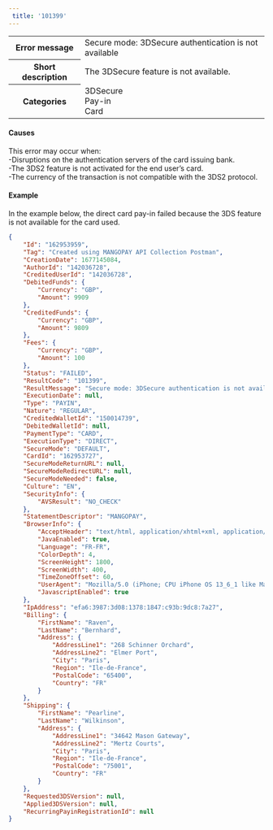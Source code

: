 ---  
 title: '101399'  
---  
  
<table>
    <tbody>
        <tr>
            <th><strong>Error message</strong></th>
            <td>Secure mode: 3DSecure authentication is not available</td>
        </tr>
        <tr>
            <th><strong>Short description</strong></th>
            <td>The 3DSecure feature is not available.</td>
        </tr>
        <tr>
            <th><strong>Categories</strong></th>
            <td>  
<div class="label">3DSecure</div>  
<div class="label">Pay-in</div>  
<div class="label">Card</div>
</td>
        </tr>
    </tbody>
</table>  

#### Causes  

This error may occur when:  
-Disruptions on the authentication servers of the card issuing bank.  
-The 3DS2 feature is not activated for the end user’s card.  
-The currency of the transaction is not compatible with the 3DS2 protocol.  

#### Example  

In the example below, the direct card pay-in failed because the 3DS feature is not available for the card used.  
```json API Response
{
    "Id": "162953959",
    "Tag": "Created using MANGOPAY API Collection Postman",
    "CreationDate": 1677145084,
    "AuthorId": "142036728",
    "CreditedUserId": "142036728",
    "DebitedFunds": {
        "Currency": "GBP",
        "Amount": 9909
    },
    "CreditedFunds": {
        "Currency": "GBP",
        "Amount": 9809
    },
    "Fees": {
        "Currency": "GBP",
        "Amount": 100
    },
    "Status": "FAILED",
    "ResultCode": "101399",
    "ResultMessage": "Secure mode: 3DSecure authentication is not available",
    "ExecutionDate": null,
    "Type": "PAYIN",
    "Nature": "REGULAR",
    "CreditedWalletId": "150014739",
    "DebitedWalletId": null,
    "PaymentType": "CARD",
    "ExecutionType": "DIRECT",
    "SecureMode": "DEFAULT",
    "CardId": "162953727",
    "SecureModeReturnURL": null,
    "SecureModeRedirectURL": null,
    "SecureModeNeeded": false,
    "Culture": "EN",
    "SecurityInfo": {
        "AVSResult": "NO_CHECK"
    },
    "StatementDescriptor": "MANGOPAY",
    "BrowserInfo": {
        "AcceptHeader": "text/html, application/xhtml+xml, application/xml;q=0.9, /;q=0.8",
        "JavaEnabled": true,
        "Language": "FR-FR",
        "ColorDepth": 4,
        "ScreenHeight": 1800,
        "ScreenWidth": 400,
        "TimeZoneOffset": 60,
        "UserAgent": "Mozilla/5.0 (iPhone; CPU iPhone OS 13_6_1 like Mac OS X) AppleWebKit/605.1.15 (KHTML, like Gecko) Mobile/15E148",
        "JavascriptEnabled": true
    },
    "IpAddress": "efa6:3987:3d08:1378:1847:c93b:9dc8:7a27",
    "Billing": {
        "FirstName": "Raven",
        "LastName": "Bernhard",
        "Address": {
            "AddressLine1": "268 Schinner Orchard",
            "AddressLine2": "Elmer Port",
            "City": "Paris",
            "Region": "Ile-de-France",
            "PostalCode": "65400",
            "Country": "FR"
        }
    },
    "Shipping": {
        "FirstName": "Pearline",
        "LastName": "Wilkinson",
        "Address": {
            "AddressLine1": "34642 Mason Gateway",
            "AddressLine2": "Mertz Courts",
            "City": "Paris",
            "Region": "Ile-de-France",
            "PostalCode": "75001",
            "Country": "FR"
        }
    },
    "Requested3DSVersion": null,
    "Applied3DSVersion": null,
    "RecurringPayinRegistrationId": null
}
```